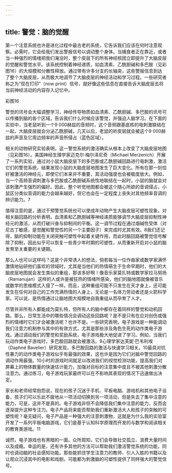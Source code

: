 ```yaml
---
---
---
```

title: 警觉：脑的觉醒
---




第一个注意系统也许是进化过程中最古老的系统，它告诉我们应该在何时注意观察。必需时，它会给我们发出警报信号以调动整个身体。当捕食者正在靠近，或者当一种强烈的情绪把我们淹没时，整个皮层下的所有神经核团立即提升了大脑皮层的觉醒和警觉水平。该系统控制着神经递质，如血清素、乙酰胆碱和多巴胺（见彩图16）的大规模和分散性释放。通过带有许多分支的长轴突，这些警报信息到达了整个大脑皮层，从而极大地调节了大脑皮层的神经活动和学习过程。一些研究者称之为“现在打印”（now print）信号，就好像这些信息在直接告诉大脑皮层去将当前神经活动的内容存入记忆中。

彩图16

警觉的讯号会大幅调整学习，神经传导物质如血清素、乙酰胆碱、多巴胺的讯号可以传播到脑的各个区域，告诉我们什么时候应该警觉，并强迫人脑学习。在下面的实验中，当老鼠听到一个9 000赫兹的音频时，这个音频跟基底核的电刺激联结在一起，大脑皮层就会分泌乙酰胆碱，几天以后，老鼠的听皮层就会被这个9 000赫兹的声音及它周边频率的声音所侵占（蓝色区域）。



相关的动物研究实验表明，这一警觉系统的激活确实从根本上改变了大脑皮层地图（见彩图16）。美国神经生理学家迈克尔·梅尔泽尼奇（Michael Merzenich）开展了一系列实验，通过对小鼠大脑皮层下的多巴胺或乙酰胆碱回路进行电刺激，激活它们的警觉系统，结果发现小鼠的大脑皮层地图发生了巨大变化。所有在那一刻恰好被激活的神经元，即使它们本来并不重要，其活动强度也会被极度放大。例如，当一个高频音调刺激与多巴胺或乙酰胆碱系统性地联结在一起时，小鼠的脑就会对该刺激产生强烈的偏好。因此，整个听觉地图都会被这个随心所欲的音调侵占，小鼠区分类似音调的能力会越来越好，但它也会在一定程度上丧失对其他频率音调的辨识能力。7

值得注意的是，通过干预警觉系统也可以使成年动物产生大脑皮层可塑性现象。对相关脑回路的分析表明，血清素和乙酰胆碱等神经递质能够调节大脑皮层抑制性神经元的激活，从而打破兴奋与抑制间的平衡。这一调节过程在通过烟碱性受体（对尼古丁敏感，是觉醒和警觉性的另一个主要因子）来完成时尤其有效。8我们还记得，脑的抑制功能在关闭突触可塑性中起着关键作用，而此时脑回路被警觉信号解除了抑制，因此似乎可以恢复一些青少年时期的可塑性，从而重新开启对小鼠的脑发育至关重要的关键期。

那么人也可以这样吗？这是个非常诱人的想法，倘若每当一位作曲家或数学家满怀激情地钻研他们喜欢的领域时，尤其是当他们的热情萌生于生命早期时，他们的大脑皮层地图就会发生类似的重组，那该多好啊！像音乐家莫扎特或数学家拉马努扬（Ramanujan）这样的人或许是被狂热的情绪所感染，他们的脑地图就像被音乐或数学的思维模式入侵了一样。而且，这种重组可能不只发生在天才身上，还可能发生在任何对自己的工作充满热情的人身上，无论是一名体力劳动者还是火箭科学家。可以说，是热情通过让脑地图大规模地自我重组从而孕育了人才。

尽管并非所有人都能成为莫扎特，但所有人的脑中都存在着同样的警觉和动机回路。那么，日常生活中的哪些情况会调动这些回路呢？是不是只有在应对创伤或强烈的情绪时它们才会被激活呢？也许不是。一些研究表明，电子游戏是一种能调动我们注意力机制参与其中的有效方式，尤其是那些涉及角色生死的动作类电子游戏。通过调动我们的警觉和奖励系统，电子游戏极大地促进了学习。例如，当我们玩动作类电子游戏时，多巴胺回路就会被激活。9心理学家达芙妮·巴韦利埃（Daphné Bavelier）研究发现，多巴胺回路的激活与快速学习相关。10最具对抗性暴力的动作类电子游戏似乎有最强的效果，这也许是因为它们对脑中警觉回路的调动作用最强。10小时的游戏时间就足以改进我们的视觉检测功能，提高我们对屏幕上的物体数量的快速估计能力，加强对目标的注意集中度且不被其他刺激分散注意力。通过练习，电子游戏玩家最终可以在不影响其表现的情况下迅速做出决定。

家长和老师经常抱怨说，现在的孩子沉迷于手机、平板电脑、游戏机和其他电子设备，孩子们可以乐此不疲地从一项活动切换到另一项活动，但是失去了集中注意的能力，可是，这并不是真的。电子游戏非但不会降低我们集中注意的能力，反而会逐渐提升这种专注力。电子产品将来能否帮助我们重新激活大人和孩子的突触的可塑性呢？毫无疑问，电子产品是一种强大的注意刺激物，这就是为什么我的实验室开发了一系列平板电脑游戏，它们是基于认知科学原理而开发的与数学和阅读相关的教育类游戏。11

诚然，电子游戏也有黑暗的一面。众所周知，它们会导致社交孤立、浪费大量时间以及成瘾。幸运的是，还有许多其他的方法可以帮助我们激活警觉系统的功能，同时也调动脑的社会感知功能。那些能抓住学生注意力的教师、引人入胜的书籍以及让观众沉浸其中的电影和戏剧，可能都为刺激脑的可塑性提供了同样强大的警觉信号。